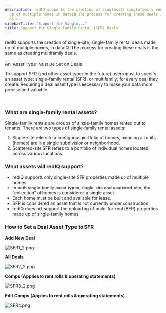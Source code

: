 ```yaml
---
description: redIQ supports the creation of singlesite singlefamily rental deals made
  up of multiple homes in dataIQ The process for creating these deals is the same
  as c...
sidebarTitle: "Support for Single..."
title: Support for Single-Family Rental (SFR) Deals
---
```


redIQ supports the creation of single-site, single-family rental deals made up of multiple homes, in dataIQ. The process for creating these deals is the same as creating multifamily deals.



#### 
An 'Asset Type' Must Be Set on Deals


To support SFR (and other asset types in the future) users must to specify an asset type: single-family rental (SFR), or multifamily; for every deal they create. Requiring a deal asset type is necessary to make your data more precise and valuable. 



 


### **What are single-family rental assets?**


Single-family rentals are groups of single-family homes rented out to tenants. There are two types of single-family rental assets:


1. Single-site refers to a contiguous portfolio of homes, meaning all units (homes) are in a single subdivision or neighborhood.
2. Scattered-site SFR refers to a portfolio of individual homes located across various locations.


### **What assets will redIQ support?**


* redIQ supports only single-site SFR properties made up of multiple homes.
* In both single-family asset types, single-site and scattered-site, the “collection” of homes is considered a single asset.
* Each home must be built and available for lease.
* SFR is considered an asset that is not currently under construction
* redIQ does not support the uploading of build-for-rent (BFR) properties made up of single-family homes.


### **How to Set a Deal Asset Type to SFR**


**Add New Deal**


<Frame caption="New required field for &quot;Asset Type&quot; in the Add a Deal form.">
  <img src="/images/rediq/8e4a01d5b9568f8c0c8436617f1cec3cebb4003a.png" alt="SFR1_2.png" />
</Frame>


**All Deals**


<Frame caption="Settings menu for customizing displayed columns in the All Deals list.">
  <img src="/images/rediq/1fef16971072d78ca6670a6d7dacca3085e957f7.png" alt="SFR2_2.png" />
</Frame>


**Comps (Applies to rent rolls & operating statements)**


<Frame caption="New field for 'Asset Type' added to RR Comp details in SFR deals section.">
  <img src="/images/rediq/ec0ab037cf73fb6aade8d56f2de3420483a3d91b.png" alt="SFR3_2.png" />
</Frame>


**Edit Comps (Applies to rent rolls & operating statements)**


<Frame caption="Interface for selecting comps with a new filter for 'Single-family Rental' highlighted.">
  <img src="/images/rediq/13fbf2a69b62c93e860613f44188a8a8ff89ad4d.png" alt="SFR4.png" />
</Frame>